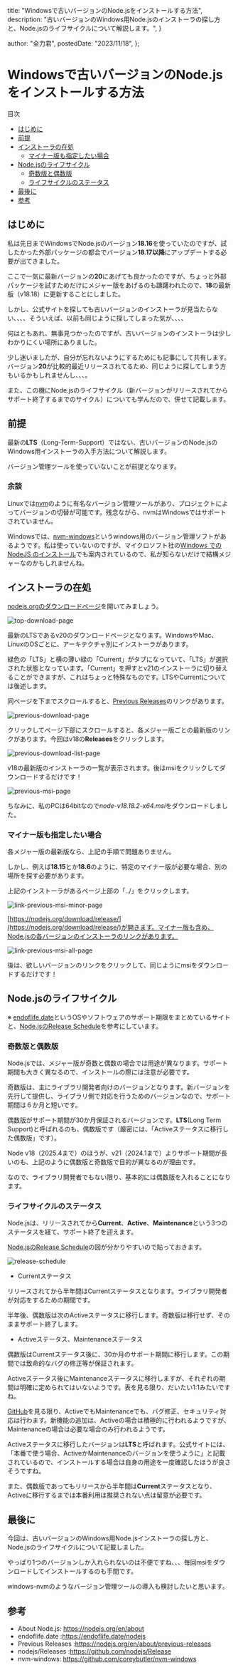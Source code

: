 
  title: "Windowsで古いバージョンのNode.jsをインストールする方法",
  description: "古いバージョンのWindows用Node.jsのインストーラの探し方と、Node.jsのライフサイクルについて解説します。",
}

  author: "全力君",
  postedDate: "2023/11/18",
};

# Windowsで古いバージョンのNode.jsをインストールする方法

<nav class="table-of-contents ">
<div class="table__title">目次</div>
<ul>
<li><a href="#start">はじめに</a></li>
<li><a href="#premise">前提</a></li>
<li>
  <a href="#installer">インストーラの在処</a>
  <ul>
    <li><a href="#with-minor-ver">マイナー版も指定したい場合</a></li>
  </ul>
</li>
<li>
  <a href="#node-life-cycle">Node.jsのライフサイクル</a>
  <ul>
    <li><a href="#odd-even">奇数版と偶数版</a></li>
    <li><a href="#status">ライフサイクルのステータス</a></li>
  </ul>
</li>
<li><a href="#last">最後に</a></li>
<li><a href="#ref">参考</a></li>
</ul>
</nav>

<h2 id="start">はじめに</h2>

私は先日までWindowsでNode.jsのバージョン**18.16**を使っていたのですが、試したかった外部パッケージの都合でバージョン**18.17以降**にアップデートする必要が出てきました。

ここで一気に最新バージョンの**20**にあげても良かったのですが、ちょっと外部パッケージを試すためだけにメジャー版をあげるのも躊躇われたので、**18**の最新版（v18.18）に更新することにしました。

しかし、公式サイトを探しても古いバージョンのインストーラが見当たらない、、、、そういえば、以前も同じように探してしまった気が、、、、

何はともあれ、無事見つかったのですが、古いバージョンのインストーラは少しわかりにくい場所にありました。

少し迷いましたが、自分が忘れないようにするためにも記事にして共有します。バージョン**20**が比較的最近リリースされてるため、同じように探してしまう方もいるかもしれませんし、、、。

また、この機にNode.jsのライフサイクル（新バージョンがリリースされてからサポート終了するまでのサイクル）についても学んだので、併せて記載します。

<h2 id="premise">前提</h2>

最新の**LTS**（Long-Term-Support）ではない、古いバージョンのNode.jsのWindows用インストーラの入手方法について解説します。

バージョン管理ツールを使っていないことが前提となります。

### 余談

Linuxでは[nvm](https://github.com/nvm-sh/nvm/blob/master/README.md)のように有名なバージョン管理ツールがあり、プロジェクトによってバージョンの切替が可能です。残念ながら、nvmはWindowsではサポートされていません。

Windowsでは、[nvm-windows](https://github.com/coreybutler/nvm-windows)というwindows用のバージョン管理ソフトがあるようです。私は使っていないのですが、マイクロソフト社の[Windows での NodeJS のインストール](https://learn.microsoft.com/ja-jp/windows/dev-environment/javascript/nodejs-on-windows)でも案内されているので、私が知らないだけで結構メジャーなのかもしれませんね。

<h2 id="installer">インストーラの在処</h2>

[nodejs.orgのダウンロードページ](https://nodejs.org/en/download/)を開いてみましょう。

<Image src={dlPage} alt="top-download-page" width={1332} height={862}/>

最新のLTSであるv20のダウンロードページとなります。WindowsやMac、LinuxのOSごとに、アーキテクチャ別にインストーラがあります。

緑色の「LTS」と横の薄い緑の「Current」がタブになっていて、「LTS」が選択された状態となっています。「Current」を押すとv21のインストーラに切り替えることができますが、これはちょっと特殊なものです。LTSやCurrentについては後述します。

同ページを下までスクロールすると、[Previous Releases](https://nodejs.org/en/about/previous-releases)のリンクがあります。

<Image src={dlPreviousRelease} alt="previous-download-page" width={1260} height={650}/>

クリックしてページ下部にスクロールすると、各メジャー版ごとの最新版のリンクがあります。今回はv18の**Releases**をクリックします。

<Image src={dlPreviousList} alt="previous-download-list-page" width={1034} height={581}/>

v18の最新版のインストーラの一覧が表示されます。後はmsiをクリックしてダウンロードするだけです！

<Image src={dlPreviousMSI} alt="previous-msi-page" width={845} height={662}/>

ちなみに、私のPCは64bitなので*node-v18.18.2-x64.msi*をダウンロードしました。

<h3 id="with-minor-ver">マイナー版も指定したい場合</h3>

各メジャー版の最新版なら、上記の手順で問題ありません。

しかし、例えば**18.15**とか**18.6**のように、特定のマイナー版が必要な場合、別の場所を探す必要があります。

上記のインストーラがあるページ上部の「../」をクリックします。

<Image src={dlPreviousMSIMinor} alt="link-previous-msi-minor-page" width={845} height={662}/>

[https://nodejs.org/download/release/](https://nodejs.org/download/release/)が開きます。マイナー版も含め、Node.jsの各バージョンのインストーラのリンクがあります。

<Image src={dlPreviousAll} alt="link-previous-msi-all-page" width={845} height={662}/>

後は、欲しいバージョンのリンクをクリックして、同じようにmsiをダウンロードするだけです！

<h2 id="node-life-cycle">Node.jsのライフサイクル</h2>

※ [endoflife.date](https://endoflife.date/nodejs)というOSやソフトウェアのサポート期限をまとめているサイトと、[Node.jsのRelease Schedule](https://nodejs.org/en/about/previous-releases)を参考にしています。

<h3 id="odd-even">奇数版と偶数版</h3>

Node.jsでは、メジャー版が奇数と偶数の場合では用途が異なります。サポート期間も大きく異なるので、インストールの際には注意が必要です。

奇数版は、主にライブラリ開発者向けのバージョンとなります。新バージョンを先行して提供し、ライブラリ側で対応を行うためのバージョンなので、サポート期間は６か月と短いです。

偶数版がサポート期間が30か月保証されるバージョンです。**LTS**(Long Term Support)と呼ばれるのも、偶数版です（厳密には、「Activeステータスに移行した偶数版」です）。

Node v18（2025.4まで）のほうが、v21（2024.1まで）よりサポート期間が長いのも、上記のように偶数版と奇数版で目的が異なるのが理由です。

なので、ライブラリ開発者でもない限り、基本的には偶数版を入れることになります。

<h3 id="status">ライフサイクルのステータス</h3>

Node.jsは、リリースされてから**Current**、**Active**、**Maintenance**という3つのステータスを経て、サポート終了を迎えます。

[Node.jsのRelease Schedule](https://nodejs.org/en/about/previous-releases)の図が分かりやすいので貼っておきます。

<Image src={schedule} alt="release-schedule" width={950} height={500}/>

- Currentステータス

リリースされてから半年間はCurrentステータスとなります。ライブラリ開発者が対応をするための期間です。

半年後、偶数版は次のActiveステータスに移行します。奇数版は移行せず、そのままサポート終了します。

- Activeステータス、Maintenanceステータス

偶数版はCurrentステータス後に、30か月のサポート期間に移行します。この期間では致命的なバグの修正等が保証されます。

Activeステータス後にMaintenanceステータスに移行しますが、それぞれの期間は明確に定められてはいないようです。表を見る限り、だいたい1:1みたいですね。

[GitHub](https://github.com/nodejs/Release)を見る限り、ActiveでもMaintenanceでも、バグ修正、セキュリティ対応は行わます。新機能の追加は、Activeの場合は積極的に行われるようですが、Maintenanceの場合は必要な場合のみ行われるようです。

Activeステータスに移行したバージョンは**LTS**と呼ばれます。公式サイトには、「本番で使う場合、ActiveかMaintenanceのバージョンを使うように」と記載されているので、インストールする場合は自身の用途を一度確認したほうが良さそうですね。

また、偶数版であってもリリースから半年間は**Current**ステータスとなり、Activeに移行するまでは本番利用は推奨されない点は留意が必要です。

<h2 id="last">最後に</h2>

今回は、古いバージョンのWindows用Node.jsインストーラの探し方と、Node.jsのライフサイクルについて記載しました。

やっぱり1つのバージョンしか入れられないのは不便ですね、、、毎回msiをダウンロードしてインストールするのも手間です。

windows-nvmのようなバージョン管理ツールの導入も検討したいと思います。

<h2 id="ref">参考</h2>

- About Node.js: https://nodejs.org/en/about
- endoflife.date :https://endoflife.date/nodejs
- Previous Releases :https://nodejs.org/en/about/previous-releases
- nodejs/Releases :https://github.com/nodejs/Release
- nvm-windows: https://github.com/coreybutler/nvm-windows